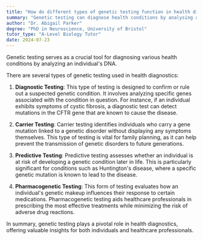 ```yaml
---
title: "How do different types of genetic testing function in health diagnosis?"
summary: "Genetic testing can diagnose health conditions by analysing an individual's DNA."
author: "Dr. Abigail Parker"
degree: "PhD in Neuroscience, University of Bristol"
tutor_type: "A-Level Biology Tutor"
date: 2024-07-23
---
```


Genetic testing serves as a crucial tool for diagnosing various health conditions by analyzing an individual's DNA.

There are several types of genetic testing used in health diagnostics:

1. **Diagnostic Testing**: This type of testing is designed to confirm or rule out a suspected genetic condition. It involves analyzing specific genes associated with the condition in question. For instance, if an individual exhibits symptoms of cystic fibrosis, a diagnostic test can detect mutations in the CFTR gene that are known to cause the disease.

2. **Carrier Testing**: Carrier testing identifies individuals who carry a gene mutation linked to a genetic disorder without displaying any symptoms themselves. This type of testing is vital for family planning, as it can help prevent the transmission of genetic disorders to future generations.

3. **Predictive Testing**: Predictive testing assesses whether an individual is at risk of developing a genetic condition later in life. This is particularly significant for conditions such as Huntington's disease, where a specific genetic mutation is known to lead to the disease.

4. **Pharmacogenetic Testing**: This form of testing evaluates how an individual's genetic makeup influences their response to certain medications. Pharmacogenetic testing aids healthcare professionals in prescribing the most effective treatments while minimizing the risk of adverse drug reactions.

In summary, genetic testing plays a pivotal role in health diagnostics, offering valuable insights for both individuals and healthcare professionals.
    